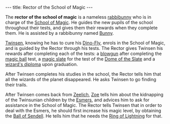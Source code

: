 ---
title: Rector of the School of Magic
---

{{twinsunica import}}{{Infobox Character
 |image=Rector.png
 |race=rabbibunny
 |gender=Male
 |size=average
 |age=Adult
 |magical=yes
 |lba1=
 |lba2=yes
 |alignment=sendell
 |occupation=
 |requires=kashes
 |amount=120
 |fam1=
 |fam2=
 |planet=
 |island=
 |building=
}}

The '''rector of the school of magic''' is a nameless [[rabbibunny]] who is in charge of the [[School of Magic]]. He guides the new pupils of the school throughout their tests, and gives them their rewards when they complete them. He is assisted by a rabbibunny named [[Bunny]].

[[Twinsen]], knowing he has to cure his [[Dino-Fly]], enrols in the School of Magic, and is guided by the Rector through his tests. The Rector gives Twinsen his rewards after completing each of the tests: a [[blowgun]] after completing the [[magic ball]] test, a [[magic slate]] for the test of the [[Dome of the Slate]] and a [[wizard's diploma]] upon graduation.

After Twinsen completes his studies in the school, the Rector tells him that all the wizards of the planet disappeared. He asks Twinsen to go finding their trails.

After Twinsen comes back from [[Zeelich]], [[Zoe]] tells him about the kidnapping of the Twinsunian children by the [[Esmers]], and advices him to ask for assistance in the School of Magic. The Rector tells Twinsen that in order to deal with the Esmers, he should first increase his magic level, by obtaining the [[Ball of Sendell]]. He tells him that he needs the [[Ring of Lightning]] for that.

<!-- remove these category links when they're all automated by categorizers...
[[Category:Rabbibunnies]]
[[Category:Male characters]]
[[Category:Average characters]]
[[Category:Adult characters]]
[[Category:Desert Island inhabitants]]
[[Category:Articles without an image]] -->